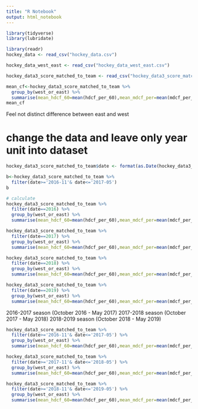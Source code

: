 ```yaml
---
title: "R Notebook"
output: html_notebook
---
```


```r
library(tidyverse)
library(lubridate)
```

```r
library(readr)
hockey_data <- read_csv("hockey_data.csv")
```
```r
hockey_data_west_east <- read_csv("hockey_data_west_east.csv")
```
```r
hockey_data3_score_matched_to_team <- read_csv("hockey_data3_score_matched_to_team.csv")
```


```r
mean_cf<-hockey_data3_score_matched_to_team %>% 
  group_by(west_or_east) %>% 
  summarise(mean_hdcf_60=mean(hdcf_per_60),mean_mdcf_per=mean(mdcf_per_60),mean_ldcf_per_60=mean(ldcf_per_60))
mean_cf
```
Feel not distinct difference between east and west 




# change the data and leave only year unit into dataset
```r
hockey_data3_score_matched_to_team$date <- format(as.Date(hockey_data3_score_matched_to_team$date), "%Y-%m")
```

```r
b<-hockey_data3_score_matched_to_team %>%
  filter(date>='2016-11'& date<='2017-05')
b
```

```r
# calculate
hockey_data3_score_matched_to_team %>% 
  filter(date==2016) %>% 
  group_by(west_or_east) %>% 
  summarise(mean_hdcf_60=mean(hdcf_per_60),mean_mdcf_per=mean(mdcf_per_60),mean_ldcf_per_60=mean(ldcf_per_60))

hockey_data3_score_matched_to_team %>% 
  filter(date==2017) %>% 
  group_by(west_or_east) %>% 
  summarise(mean_hdcf_60=mean(hdcf_per_60),mean_mdcf_per=mean(mdcf_per_60),mean_ldcf_per_60=mean(ldcf_per_60)) 

hockey_data3_score_matched_to_team %>% 
  filter(date==2018) %>% 
  group_by(west_or_east) %>% 
  summarise(mean_hdcf_60=mean(hdcf_per_60),mean_mdcf_per=mean(mdcf_per_60),mean_ldcf_per_60=mean(ldcf_per_60))

hockey_data3_score_matched_to_team %>% 
  filter(date==2019) %>% 
  group_by(west_or_east) %>% 
  summarise(mean_hdcf_60=mean(hdcf_per_60),mean_mdcf_per=mean(mdcf_per_60),mean_ldcf_per_60=mean(ldcf_per_60))

```

2016-2017 season (October 2016 - May 2017)
2017-2018 season (October 2017 - May 2018)
2018-2019 season (October 2018 - May 2019)

```r

hockey_data3_score_matched_to_team %>% 
  filter(date>='2016-11'& date<='2017-05') %>% 
  group_by(west_or_east) %>% 
  summarise(mean_hdcf_60=mean(hdcf_per_60),mean_mdcf_per=mean(mdcf_per_60),mean_ldcf_per_60=mean(ldcf_per_60))

hockey_data3_score_matched_to_team %>% 
  filter(date>='2017-11'& date<='2018-05') %>% 
  group_by(west_or_east) %>% 
  summarise(mean_hdcf_60=mean(hdcf_per_60),mean_mdcf_per=mean(mdcf_per_60),mean_ldcf_per_60=mean(ldcf_per_60)) 

hockey_data3_score_matched_to_team %>% 
  filter(date>='2018-11'& date<='2019-05') %>% 
  group_by(west_or_east) %>% 
  summarise(mean_hdcf_60=mean(hdcf_per_60),mean_mdcf_per=mean(mdcf_per_60),mean_ldcf_per_60=mean(ldcf_per_60))

```


```r

```

